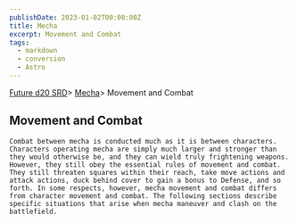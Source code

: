 ```yaml
---
publishDate: 2023-01-02T00:00:00Z
title: Mecha
excerpt: Movement and Combat
tags:
  - markdown
  - conversion
  - Astro
---
```







[Future d20 SRD](/#futureD20)> [Mecha](future-d20-srd-mecha-index)> Movement and Combat
    




## Movement and Combat
   



    Combat between mecha is conducted much as it is between characters. Characters operating mecha are simply much larger and stronger than they would otherwise be, and they can wield truly frightening weapons. However, they still obey the essential rules of movement and combat. They still threaten squares within their reach, take move actions and attack actions, duck behind cover to gain a bonus to Defense, and so forth. In some respects, however, mecha movement and combat differs from character movement and combat. The following sections describe specific situations that arise when mecha maneuver and clash on the battlefield.
   






